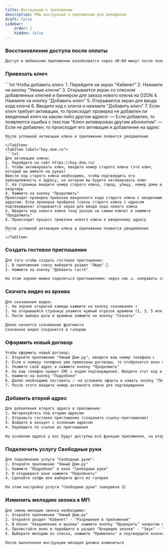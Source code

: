 ```yaml
---
title: Инструкции к приложению
description: РМы инструкций к приложению для домофонии
draft: false
sidebar:
    order: 2
    hidden: false
---
```



### Восстановление доступа после оплаты
```txt
Доступ в мобильном приложении возобновится через 40-60 минут после пополнения счета 😉
```

### Привязать ключ
<Tabs>
    <TabItem label="МП">
    ```txt
    Чтобы добавить ключ: 
    1. Перейдите на экран "Кабинет"
    2. Нажмите на кнопку "Умные ключи"
    3. Открывается экран со списком добавленных ключей и баннером для заказа нового ключа на OZON
    4. Нажмите на кнопку "Добавить ключ"
    5. Открывается экран для ввода кода ключа
    6. Введите код с ключа и нажмите "Добавить ключ"
    7. Если ключ требует активации, то происходит проверка не добавлен ли введенный ключ на каком-либо другом адресе:
    — Если добавлен, то появляется ошибка с текстом "Ключ активирован другим абонентом"
    — Если не добавлен, то происходит его активация и добавление на адрес

    После успешной активации ключа в приложении появится уведомление
    ```
    </TabItem>
    <TabItem label="key.dom.ru">
    ```txt
    Для активации ключа: 
    1. Перейдите на сайт https://key.dom.ru/
    2. Чтобы активировать ключ, введите номер старого ключа (это ключ, который вы имеете на руках)
    Ввести код старого ключа необходимо, чтобы подтвердить его принадлежность к адресу, на котором вы будете активировать ключ
    3. На странице введите номер старого ключа, город, улицу, номер дома и квартиры
    4. Нажмите на кнопку "Продолжить"
    Происходит проверка привязки введенного кода старого ключа с введенным адресом. Если проверка пройдена (связь старого ключа с адресом подтверждена) открывается экран для ввода кода нового ключа
    5. Введите код нового ключа (код указан на самом ключе) и нажмите "Продолжить"
    6. Происходит процесс привязки нового ключа к введенному адресу

    После успешной активации ключа в приложении появится уведомление
    ```
    </TabItem>
</Tabs>

### Создать гостевое приглашение
```txt
Для того чтобы создать гостевое приглашение:
1. В приложении снизу выберите раздел "Люди" 👥
2. Нажмите на кнопку "Добавить гостя"

На этом экране можно поделиться приглашением: через смс ✉️, направить ссылку в удобный для вас мессенджер, либо просто скопировать 📎 ссылку
```

### Скачать видео из архива
```txt
Для скачивания видео:
1. На экране открытой камеры нажмите на кнопку скачивания ⬇️
2. На открывшейся странице укажите нужный отрезок времени (1, 3, 5 или 10 минут) и начало момента записи
3. После выбора даты и времени нажмите на кнопку "Скачать" 

Далее начнется скачивание фрагмента
Скачанное видео сохранится в галерею
```

### Оформить новый договор
```txt
Чтобы оформить новый договор:
1. Откройте приложение "Умный Дом.ру", введите ваш номер телефона 📞
2. Если к номеру телефона уже привязаны договоры, то отобразится окно со списком договоров. Если ни один адрес не подходит/нет активного договора, то нажмите "Новый адрес ➕" 
3. Укажите свой адрес и нажмите кнопку "Продолжить"
4. На ваш телефон придет СМС с кодом подтверждения. Введите этот код и откроется главное меню
5. Нажмите на кнопку "Подробнее"
6. Далее необходимо поставить ✅ на условиях оферты и нажать кнопку "Подключить"
7. После этого введите номер активного ключа для подтверждения
```

### Добавить второй адрес
```txt
Для добавления второго адреса в приложении: 
1. Авторизуйтесь под вторым адресом
2. Отправьте гостевое приглашение (сохраните ссылку-приглашение)
3. Войдите в аккаунт с основным адресом 
4. Перейдите по ссылке из приглашения

На основном адресе у вас будут доступны все функции приложения, на втором - всё, кроме управления пользователями и ключами
```


### Подключить услугу Свободные руки
```txt
Для подключения услуги "Свободные руки":
1. Откройте приложение "Умный Дом.ру"
2. Нажмите "Подробнее" в окне "Свободные руки"
3. В открывшеся окне нажмите "Подключить"
4. Сделайте селфи или выберите фото из галереи

На этом настройка услуги "Свободные руки" завершена 😉
```

### Изменить мелодию звонка в МП
```txt
Для смены мелодии звонка необходимо:
1. Откройте приложение "Умный Дом.ру"
2. Откройте раздел "Кабинет" - "Разрешения в приложении"
3. В блоке "Уведомления и вызовы" нажмите кнопку "Проверить" напротив пункта "Разрешите получать уведомления от приложения"
4. Пролистайте вниз и перейдите в раздел "Входящие звонки" - "Звук" - "Предустановленные мелодии"
5. Выберите мелодию из списка, нажмите "Применить" и подтвердите кнопкой "ОК"

После выполнения инструкции мелодия должна измениться
```